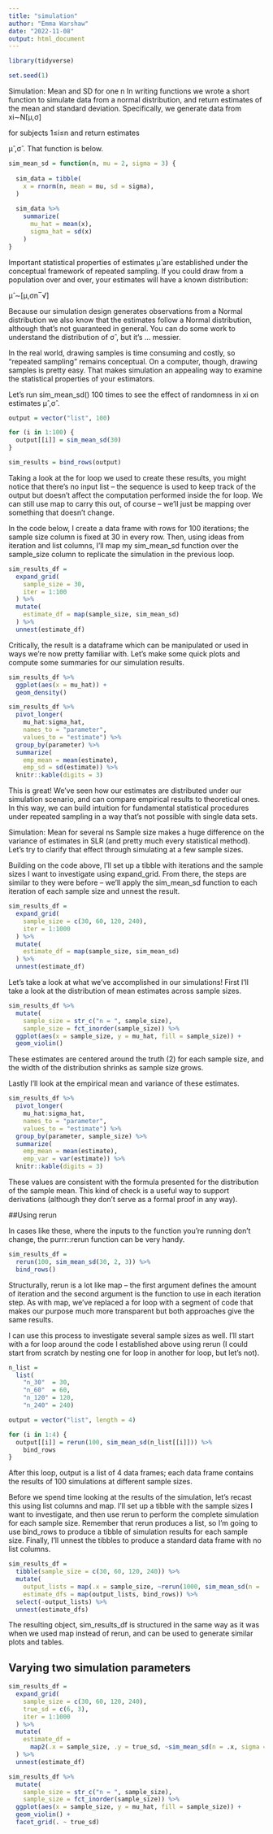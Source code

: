 ```yaml
---
title: "simulation"
author: "Emma Warshaw"
date: "2022-11-08"
output: html_document
---
```


```r
library(tidyverse)

set.seed(1)
```

Simulation: Mean and SD for one n
In writing functions we wrote a short function to simulate data from a normal distribution, and return estimates of the mean and standard deviation. Specifically, we generate data from
xi∼N[μ,σ]

for subjects 1≤i≤n and return estimates

μ̂ ,σ̂ . That function is below.

```r
sim_mean_sd = function(n, mu = 2, sigma = 3) {
  
  sim_data = tibble(
    x = rnorm(n, mean = mu, sd = sigma),
  )
  
  sim_data %>% 
    summarize(
      mu_hat = mean(x),
      sigma_hat = sd(x)
    )
}
```

Important statistical properties of estimates μ̂  are established under the conceptual framework of repeated sampling. If you could draw from a population over and over, your estimates will have a known distribution:

μ̂ ∼[μ,σn‾√]

Because our simulation design generates observations from a Normal distribution we also know that the estimates follow a Normal distribution, although that’s not guaranteed in general. You can do some work to understand the distribution of σ̂ , but it’s … messier.

In the real world, drawing samples is time consuming and costly, so “repeated sampling” remains conceptual. On a computer, though, drawing samples is pretty easy. That makes simulation an appealing way to examine the statistical properties of your estimators.

Let’s run sim_mean_sd() 100 times to see the effect of randomness in xi on estimates μ̂ ,σ̂ .

```r
output = vector("list", 100)

for (i in 1:100) {
  output[[i]] = sim_mean_sd(30)
}

sim_results = bind_rows(output)

```

Taking a look at the for loop we used to create these results, you might notice that there’s no input list – the sequence is used to keep track of the output but doesn’t affect the computation performed inside the for loop. We can still use map to carry this out, of course – we’ll just be mapping over something that doesn’t change.

In the code below, I create a data frame with rows for 100 iterations; the sample size column is fixed at 30 in every row. Then, using ideas from iteration and list columns, I’ll map my sim_mean_sd function over the sample_size column to replicate the simulation in the previous loop.

```r
sim_results_df = 
  expand_grid(
    sample_size = 30,
    iter = 1:100
  ) %>% 
  mutate(
    estimate_df = map(sample_size, sim_mean_sd)
  ) %>% 
  unnest(estimate_df)
```

Critically, the result is a dataframe which can be manipulated or used in ways we’re now pretty familiar with. Let’s make some quick plots and compute some summaries for our simulation results.

```r
sim_results_df %>% 
  ggplot(aes(x = mu_hat)) + 
  geom_density()
```

```r
sim_results_df %>% 
  pivot_longer(
    mu_hat:sigma_hat,
    names_to = "parameter", 
    values_to = "estimate") %>% 
  group_by(parameter) %>% 
  summarize(
    emp_mean = mean(estimate),
    emp_sd = sd(estimate)) %>% 
  knitr::kable(digits = 3)
```

This is great! We’ve seen how our estimates are distributed under our simulation scenario, and can compare empirical results to theoretical ones. In this way, we can build intuition for fundamental statistical procedures under repeated sampling in a way that’s not possible with single data sets.

Simulation: Mean for several ns
Sample size makes a huge difference on the variance of estimates in SLR (and pretty much every statistical method). Let’s try to clarify that effect through simulating at a few sample sizes.

Building on the code above, I’ll set up a tibble with iterations and the sample sizes I want to investigate using expand_grid. From there, the steps are similar to they were before – we’ll apply the sim_mean_sd function to each iteration of each sample size and unnest the result.

```r
sim_results_df = 
  expand_grid(
    sample_size = c(30, 60, 120, 240),
    iter = 1:1000
  ) %>% 
  mutate(
    estimate_df = map(sample_size, sim_mean_sd)
  ) %>% 
  unnest(estimate_df)
```

Let’s take a look at what we’ve accomplished in our simulations! First I’ll take a look at the distribution of mean estimates across sample sizes.

```r
sim_results_df %>% 
  mutate(
    sample_size = str_c("n = ", sample_size),
    sample_size = fct_inorder(sample_size)) %>% 
  ggplot(aes(x = sample_size, y = mu_hat, fill = sample_size)) + 
  geom_violin()
```

These estimates are centered around the truth (2) for each sample size, and the width of the distribution shrinks as sample size grows.

Lastly I’ll look at the empirical mean and variance of these estimates.

```r
sim_results_df %>% 
  pivot_longer(
    mu_hat:sigma_hat,
    names_to = "parameter", 
    values_to = "estimate") %>% 
  group_by(parameter, sample_size) %>% 
  summarize(
    emp_mean = mean(estimate),
    emp_var = var(estimate)) %>% 
  knitr::kable(digits = 3)
```

These values are consistent with the formula presented for the distribution of the sample mean. This kind of check is a useful way to support derivations (although they don’t serve as a formal proof in any way).

##Using rerun

In cases like these, where the inputs to the function you’re running don’t change, the purrr::rerun function can be very handy.

```r
sim_results_df =   
  rerun(100, sim_mean_sd(30, 2, 3)) %>% 
  bind_rows()
```

Structurally, rerun is a lot like map – the first argument defines the amount of iteration and the second argument is the function to use in each iteration step. As with map, we’ve replaced a for loop with a segment of code that makes our purpose much more transparent but both approaches give the same results.

I can use this process to investigate several sample sizes as well. I’ll start with a for loop around the code I established above using rerun (I could start from scratch by nesting one for loop in another for loop, but let’s not).

```r
n_list = 
  list(
    "n_30"  = 30, 
    "n_60"  = 60, 
    "n_120" = 120, 
    "n_240" = 240)

output = vector("list", length = 4)

for (i in 1:4) {
  output[[i]] = rerun(100, sim_mean_sd(n_list[[i]])) %>% 
    bind_rows
}
```

After this loop, output is a list of 4 data frames; each data frame contains the results of 100 simulations at different sample sizes.

Before we spend time looking at the results of the simulation, let’s recast this using list columns and map. I’ll set up a tibble with the sample sizes I want to investigate, and then use rerun to perform the complete simulation for each sample size. Remember that rerun produces a list, so I’m going to use bind_rows to produce a tibble of simulation results for each sample size. Finally, I’ll unnest the tibbles to produce a standard data frame with no list columns.

```r
sim_results_df = 
  tibble(sample_size = c(30, 60, 120, 240)) %>% 
  mutate(
    output_lists = map(.x = sample_size, ~rerun(1000, sim_mean_sd(n = .x))),
    estimate_dfs = map(output_lists, bind_rows)) %>% 
  select(-output_lists) %>% 
  unnest(estimate_dfs)
```

The resulting object, sim_results_df is structured in the same way as it was when we used map instead of rerun, and can be used to generate similar plots and tables.

## Varying two simulation parameters

```r
sim_results_df = 
  expand_grid(
    sample_size = c(30, 60, 120, 240),
    true_sd = c(6, 3),
    iter = 1:1000
  ) %>% 
  mutate(
    estimate_df = 
      map2(.x = sample_size, .y = true_sd, ~sim_mean_sd(n = .x, sigma = .y))
  ) %>% 
  unnest(estimate_df)

sim_results_df %>% 
  mutate(
    sample_size = str_c("n = ", sample_size),
    sample_size = fct_inorder(sample_size)) %>% 
  ggplot(aes(x = sample_size, y = mu_hat, fill = sample_size)) + 
  geom_violin() + 
  facet_grid(. ~ true_sd)
```

